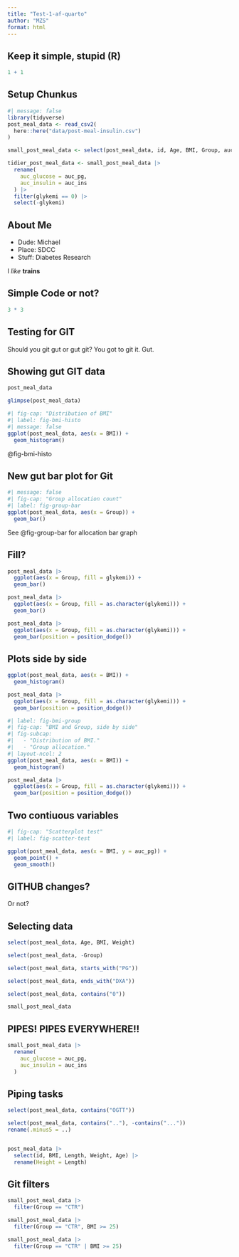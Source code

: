 ```yaml
---
title: "Test-1-af-quarto"
author: "MZS"
format: html
---
```


## Keep it simple, stupid (R)

```r
1 + 1
```

## Setup Chunkus

```r
#| message: false
library(tidyverse)
post_meal_data <- read_csv2(
  here::here("data/post-meal-insulin.csv")
)

small_post_meal_data <- select(post_meal_data, id, Age, BMI, Group, auc_pg, auc_ins, glykemi)

tidier_post_meal_data <- small_post_meal_data |>
  rename(
    auc_glucose = auc_pg,
    auc_insulin = auc_ins
  ) |>
  filter(glykemi == 0) |>
  select(-glykemi)
```

## About Me

- Dude: Michael
- Place: SDCC
- Stuff: Diabetes Research

I *like* **trains**

## Simple Code or not?

```r
3 * 3
```

## Testing for GIT
Should you git gut or gut git? You got to git it. Gut.

## Showing gut GIT data

```r
post_meal_data
```

```r
glimpse(post_meal_data)
```


```r
#| fig-cap: "Distribution of BMI"
#| label: fig-bmi-histo
#| message: false
ggplot(post_meal_data, aes(x = BMI)) +
  geom_histogram()
```

@fig-bmi-histo

## New gut bar plot for Git

```r
#| message: false
#| fig-cap: "Group allocation count"
#| label: fig-group-bar
ggplot(post_meal_data, aes(x = Group)) +
  geom_bar()
```

See @fig-group-bar for allocation bar graph

## Fill?

```r
post_meal_data |>
  ggplot(aes(x = Group, fill = glykemi)) +
  geom_bar()
```

```r
post_meal_data |>
  ggplot(aes(x = Group, fill = as.character(glykemi))) +
  geom_bar()
```

```r
post_meal_data |>
  ggplot(aes(x = Group, fill = as.character(glykemi))) +
  geom_bar(position = position_dodge())
```


## Plots side by side

```r
ggplot(post_meal_data, aes(x = BMI)) +
  geom_histogram()
```

```r
post_meal_data |>
  ggplot(aes(x = Group, fill = as.character(glykemi))) +
  geom_bar(position = position_dodge())
```

```r
#| label: fig-bmi-group
#| fig-cap: "BMI and Group, side by side"
#| fig-subcap:
#|   - "Distribution of BMI."
#|   - "Group allocation."
#| layout-ncol: 2
ggplot(post_meal_data, aes(x = BMI)) +
  geom_histogram()

post_meal_data |>
  ggplot(aes(x = Group, fill = as.character(glykemi))) +
  geom_bar(position = position_dodge())
```

## Two contiuous variables

```r
#| fig-cap: "Scatterplot test"
#| label: fig-scatter-test
```


```r
ggplot(post_meal_data, aes(x = BMI, y = auc_pg)) +
  geom_point() +
  geom_smooth()
```


## GITHUB changes?

Or not?

## Selecting data

```r
select(post_meal_data, Age, BMI, Weight)
```


```r
select(post_meal_data, -Group)
```

```r
select(post_meal_data, starts_with("PG"))
```

```r
select(post_meal_data, ends_with("DXA"))
```

```r
select(post_meal_data, contains("0"))
```

```r
small_post_meal_data
```

## PIPES! PIPES EVERYWHERE!!

```r
small_post_meal_data |>
  rename(
    auc_glucose = auc_pg,
    auc_insulin = auc_ins
  )
```

## Piping tasks

```r
select(post_meal_data, contains("OGTT"))
```

```r
select(post_meal_data, contains(".."), -contains("..."))
rename(.minus5 = ..)
```

```r
```


```r
post_meal_data |>
  select(id, BMI, Length, Weight, Age) |>
  rename(Height = Length)
```

## Git filters

```r
small_post_meal_data |>
  filter(Group == "CTR")
```

```r
small_post_meal_data |>
  filter(Group == "CTR", BMI >= 25)

small_post_meal_data |>
  filter(Group == "CTR" | BMI >= 25)
```
